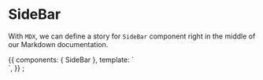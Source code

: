 <!-- SideBar.stories.mdx -->


<Meta
  title="Admin/Components/Navigation/SideBar"
  component={SideBar}
/>

# SideBar

With `MDX`, we can define a story for `SideBar` component right in the middle of our Markdown documentation.

<Props of={SideBar} />

<Canvas>
  <Story name="Primary">
    {{
      components: { SideBar },
      template: `<div>
                    <SideBar />
                </div>`,
    }}
  </Story>
</Canvas>
;
